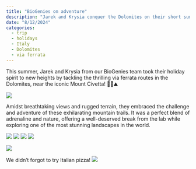 ```yaml
---
title: "BioGenies on adventure"
description: "Jarek and Krysia conquer the Dolomites on their short summer vacations!"
date: "8/12/2024"
categories:
  - trip
  - holidays
  - Italy
  - Dolomites
  - via ferrata
---
```


This summer, Jarek and Krysia from our BioGenies team took their holiday spirit to new heights by tackling the thrilling via ferrata routes in the Dolomites, near the iconic Mount Civetta! 🧗‍♂️⛰️

![](../fig/posts/2024_08_12/DSC_3464.jpeg)

Amidst breathtaking views and rugged terrain, they embraced the challenge and adventure of these exhilarating mountain trails. It was a perfect blend of adrenaline and nature, offering a well-deserved break from the lab while exploring one of the most stunning landscapes in the world.

![](../fig/posts/2024_08_12/DSC_3442.jpeg)
![](../fig/posts/2024_08_12/DSC_3441.jpeg)
![](../fig/posts/2024_08_12/20240806_162831_Original.jpeg)
![](../fig/posts/2024_08_12/IMG_6390.jpeg)

![](../fig/posts/2024_08_12/IMG_6346.jpeg)

We didn't forgot to try Italian pizza!
![](../fig/posts/2024_08_12/DSC_3526.jpeg)